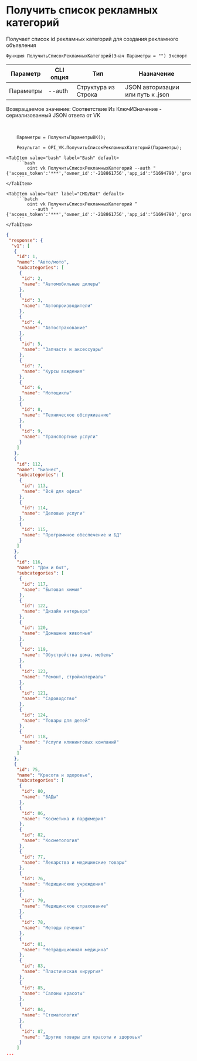 ﻿---
sidebar_position: 4
---


# Получить список рекламных категорий
 Получает список id рекламных категорий для создания рекламного объявления



`Функция ПолучитьСписокРекламныхКатегорий(Знач Параметры = "") Экспорт`

  | Параметр | CLI опция | Тип | Назначение |
  |-|-|-|-|
  | Параметры | --auth | Структура из Строка | JSON авторизации или путь к .json |

  
  Возвращаемое значение:   Соответствие Из КлючИЗначение - сериализованный JSON ответа от VK

<br/>




```bsl title="Пример кода"
    Параметры = ПолучитьПараметрыВК();

    Результат = OPI_VK.ПолучитьСписокРекламныхКатегорий(Параметры);
```
    

 <Tabs>
  
    <TabItem value="bash" label="Bash" default>
        ```bash
            oint vk ПолучитьСписокРекламныхКатегорий --auth "{'access_token':'***','owner_id':'-218861756','app_id':'51694790','group_id':'218861756'}"
        ```
    </TabItem>
  
    <TabItem value="bat" label="CMD/Bat" default>
        ```batch
            oint vk ПолучитьСписокРекламныхКатегорий ^
              --auth "{'access_token':'***','owner_id':'-218861756','app_id':'51694790','group_id':'218861756'}"
        ```
    </TabItem>
</Tabs>


```json title="Результат"
{
 "response": {
  "v1": [
   {
    "id": 1,
    "name": "Авто/мото",
    "subcategories": [
     {
      "id": 2,
      "name": "Автомобильные дилеры"
     },
     {
      "id": 3,
      "name": "Автопроизводители"
     },
     {
      "id": 4,
      "name": "Автострахование"
     },
     {
      "id": 5,
      "name": "Запчасти и аксессуары"
     },
     {
      "id": 7,
      "name": "Курсы вождения"
     },
     {
      "id": 6,
      "name": "Мотоциклы"
     },
     {
      "id": 8,
      "name": "Техническое обслуживание"
     },
     {
      "id": 9,
      "name": "Транспортные услуги"
     }
    ]
   },
   {
    "id": 112,
    "name": "Бизнес",
    "subcategories": [
     {
      "id": 113,
      "name": "Всё для офиса"
     },
     {
      "id": 114,
      "name": "Деловые услуги"
     },
     {
      "id": 115,
      "name": "Программное обеспечение и БД"
     }
    ]
   },
   {
    "id": 116,
    "name": "Дом и быт",
    "subcategories": [
     {
      "id": 117,
      "name": "Бытовая химия"
     },
     {
      "id": 122,
      "name": "Дизайн интерьера"
     },
     {
      "id": 120,
      "name": "Домашние животные"
     },
     {
      "id": 119,
      "name": "Обустройства дома, мебель"
     },
     {
      "id": 123,
      "name": "Ремонт, стройматериалы"
     },
     {
      "id": 121,
      "name": "Садоводство"
     },
     {
      "id": 124,
      "name": "Товары для детей"
     },
     {
      "id": 118,
      "name": "Услуги клининговых компаний"
     }
    ]
   },
   {
    "id": 75,
    "name": "Красота и здоровье",
    "subcategories": [
     {
      "id": 80,
      "name": "БАДы"
     },
     {
      "id": 86,
      "name": "Косметика и парфюмерия"
     },
     {
      "id": 82,
      "name": "Косметология"
     },
     {
      "id": 77,
      "name": "Лекарства и медицинские товары"
     },
     {
      "id": 76,
      "name": "Медицинские учреждения"
     },
     {
      "id": 79,
      "name": "Медицинское страхование"
     },
     {
      "id": 78,
      "name": "Методы лечения"
     },
     {
      "id": 81,
      "name": "Нетрадиционная медицина"
     },
     {
      "id": 83,
      "name": "Пластическая хирургия"
     },
     {
      "id": 85,
      "name": "Салоны красоты"
     },
     {
      "id": 84,
      "name": "Стоматология"
     },
     {
      "id": 87,
      "name": "Другие товары для красоты и здоровья"
     }
    ]
...
```
